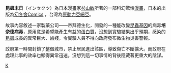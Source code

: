'''昆蟲末日'''（インセクツ）為日本漫畫家[[杉山敏|杉山敏]]所著的一部科幻驚悚[[漫畫|漫畫]]，日本的出版為[[幻冬舍Comics|幻冬舍Comics]] ，台灣為[[原動力亞細亞|原動力亞細亞]]。

故事內容敘述一家製藥公司——帝拜德生化，開發的一種能改變[[昆蟲|昆蟲]][[基因|基因]]的病毒'''培奈德病毒'''，原用意是希望能產生有益的[[蛋白質|蛋白質]]，沒想到實驗結果出乎預期，感染的[[昆蟲|昆蟲]]成長的異常巨大、凶殘，令實驗人員不得向政府發布微生物災害警報。

政府第一時間封鎖了整個城市，禁止居民進出該區，導致傷亡不斷擴大。而政府在處理此事的效率也顯得異常迅速。沒想到這一切事情的背後隱藏著更重大的陰謀。

[[Category:日本漫畫作品|K]]